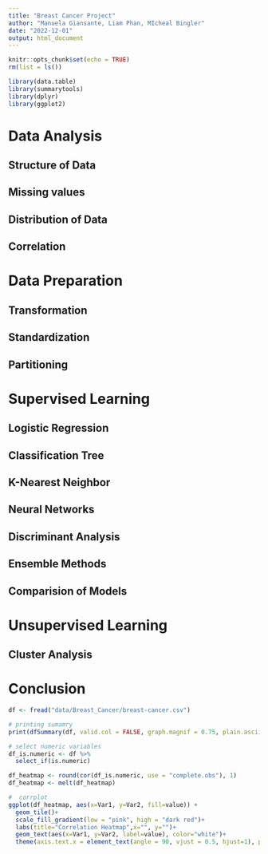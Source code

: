 ```yaml
---
title: "Breast Cancer Project"
author: "Manuela Giansante, Liam Phan, MIcheal Bingler"
date: "2022-12-01"
output: html_document
---
```


```r

knitr::opts_chunk$set(echo = TRUE)
rm(list = ls())

```

```r

library(data.table)
library(summarytools)
library(dplyr)
library(ggplot2)

```

# Data Analysis

## Structure of Data

## Missing values

## Distribution of Data

## Correlation

# Data Preparation

## Transformation

## Standardization

## Partitioning 

# Supervised Learning

## Logistic Regression

## Classification Tree

## K-Nearest Neighbor

## Neural Networks

## Discriminant Analysis

## Ensemble Methods

## Comparision of Models

# Unsupervised Learning

## Cluster Analysis

# Conclusion


```r

df <- fread("data/Breast_Cancer/breast-cancer.csv")

# printing sumamry
print(dfSummary(df, valid.col = FALSE, graph.magnif = 0.75, plain.ascii = FALSE, html = TRUE, style ='grid', silent = TRUE), max.tbl.height = 300, width = 80, method = "render")

```

```r
# select numeric variables
df_is.numeric <- df %>% 
  select_if(is.numeric)

df_heatmap <- round(cor(df_is.numeric, use = "complete.obs"), 1)
df_heatmap <- melt(df_heatmap)

#  corrplot
ggplot(df_heatmap, aes(x=Var1, y=Var2, fill=value)) +
  geom_tile()+
  scale_fill_gradient(low = "pink", high = "dark red")+
  labs(title="Correlation Heatmap",x="", y="")+
  geom_text(aes(x=Var1, y=Var2, label=value), color="white")+
  theme(axis.text.x = element_text(angle = 90, vjust = 0.5, hjust=1), plot.title = element_text(hjust=0.5))
```

